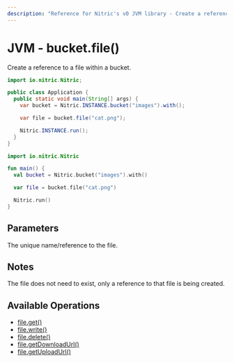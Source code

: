 ```yaml
---
description: "Reference for Nitric's v0 JVM library - Create a reference to a file within a bucket."
---
```


# JVM - bucket.file()

Create a reference to a file within a bucket.

<Tabs syncKey="jvm-lang">

<TabItem label="Java">

```java
import io.nitric.Nitric;

public class Application {
  public static void main(String[] args) {
    var bucket = Nitric.INSTANCE.bucket("images").with();

    var file = bucket.file("cat.png");

    Nitric.INSTANCE.run();
  }
}
```

</TabItem>

<TabItem label="Kotlin">

```kotlin
import io.nitric.Nitric

fun main() {
  val bucket = Nitric.bucket("images").with()

  var file = bucket.file("cat.png")

  Nitric.run()
}
```

</TabItem>

</Tabs>

## Parameters

<Properties>
  <Property name="name" required type="string">
    The unique name/reference to the file.
  </Property>
</Properties>

## Notes

The file does not need to exist, only a reference to that file is being created.

## Available Operations

- [file.get()](./bucket-file-read)
- [file.write()](./bucket-file-write)
- [file.delete()](./bucket-file-delete)
- [file.getDownloadUrl()](./bucket-file-uploadurl)
- [file.getUploadUrl()](./bucket-file-downloadurl)
